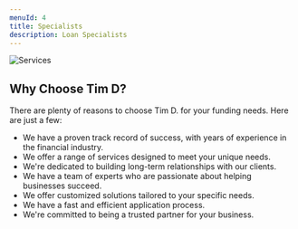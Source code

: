```yaml
---
menuId: 4
title: Specialists
description: Loan Specialists
---
```


![Services](/web-logo-light.png)

## Why Choose Tim D?

There are plenty of reasons to choose Tim D. for your funding needs. Here are just a few:

- We have a proven track record of success, with years of experience in the financial industry.
- We offer a range of services designed to meet your unique needs.
- We're dedicated to building long-term relationships with our clients.
- We have a team of experts who are passionate about helping businesses succeed.
- We offer customized solutions tailored to your specific needs.
- We have a fast and efficient application process.
- We're committed to being a trusted partner for your business.
